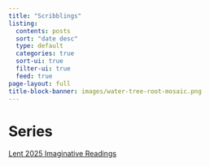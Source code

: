 ```yaml
---
title: "Scribblings"
listing:
  contents: posts
  sort: "date desc"
  type: default
  categories: true
  sort-ui: true
  filter-ui: true
  feed: true
page-layout: full
title-block-banner: images/water-tree-root-mosaic.png
---
```


# Series

[Lent 2025 Imaginative Readings](lent_retreat_2025.html)


